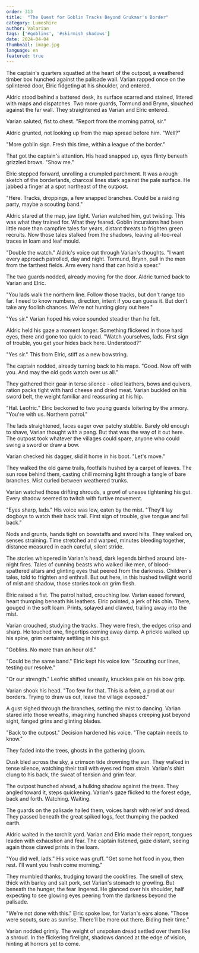 ```yaml
---
order: 313
title:  "The Quest for Goblin Tracks Beyond Grukmar's Border"
category: Lumeshire
author: Valarian
tags: ['#goblins', '#skirmish shadows']
date: 2024-04-04
thumbnail: image.jpg
language: en
featured: true
---
```


The captain's quarters squatted at the heart of the outpost, a weathered timber box hunched against the palisade wall. Varian rapped once on the splintered door, Elric fidgeting at his shoulder, and entered.

Aldric stood behind a battered desk, its surface scarred and stained, littered with maps and dispatches. Two more guards, Tormund and Brynn, slouched against the far wall. They straightened as Varian and Elric entered.

Varian saluted, fist to chest. "Report from the morning patrol, sir."

Aldric grunted, not looking up from the map spread before him. "Well?"

"More goblin sign. Fresh this time, within a league of the border."

That got the captain's attention. His head snapped up, eyes flinty beneath grizzled brows. "Show me."

Elric stepped forward, unrolling a crumpled parchment. It was a rough sketch of the borderlands, charcoal lines stark against the pale surface. He jabbed a finger at a spot northeast of the outpost.

"Here. Tracks, droppings, a few snapped branches. Could be a raiding party, maybe a scouting band."

Aldric stared at the map, jaw tight. Varian watched him, gut twisting. This was what they trained for. What they feared. Goblin incursions had been little more than campfire tales for years, distant threats to frighten green recruits. Now those tales stalked from the shadows, leaving all-too-real traces in loam and leaf mould.

"Double the watch." Aldric's voice cut through Varian's thoughts. "I want every approach patrolled, day and night. Tormund, Brynn, pull in the men from the farthest fields. Arm every hand that can hold a spear."

The two guards nodded, already moving for the door. Aldric turned back to Varian and Elric.

"You lads walk the northern line. Follow those tracks, but don't range too far. I need to know numbers, direction, intent if you can guess it. But don't take any foolish chances. We're not hunting glory out here."

"Yes sir." Varian hoped his voice sounded steadier than he felt.

Aldric held his gaze a moment longer. Something flickered in those hard eyes, there and gone too quick to read. "Watch yourselves, lads. First sign of trouble, you get your hides back here. Understood?"

"Yes sir." This from Elric, stiff as a new bowstring.

The captain nodded, already turning back to his maps. "Good. Now off with you. And may the old gods watch over us all."

They gathered their gear in terse silence - oiled leathers, bows and quivers, ration packs tight with hard cheese and dried meat. Varian buckled on his sword belt, the weight familiar and reassuring at his hip.

"Hal. Leofric." Elric beckoned to two young guards loitering by the armory. "You're with us. Northern patrol."

The lads straightened, faces eager over patchy stubble. Barely old enough to shave, Varian thought with a pang. But that was the way of it out here. The outpost took whatever the villages could spare, anyone who could swing a sword or draw a bow.

Varian checked his dagger, slid it home in his boot. "Let's move."

They walked the old game trails, footfalls hushed by a carpet of leaves. The sun rose behind them, casting chill morning light through a tangle of bare branches. Mist curled between weathered trunks.

Varian watched those drifting shrouds, a growl of unease tightening his gut. Every shadow seemed to twitch with furtive movement.

"Eyes sharp, lads." His voice was low, eaten by the mist. "They'll lay dogboys to watch their back trail. First sign of trouble, give tongue and fall back."

Nods and grunts, hands tight on bowstaffs and sword hilts. They walked on, senses straining. Time stretched and warped, minutes bleeding together, distance measured in each careful, silent stride.

The stories whispered in Varian's head, dark legends birthed around late-night fires. Tales of cunning beasts who walked like men, of blood-spattered altars and glinting eyes that peered from the darkness. Children's tales, told to frighten and enthrall. But out here, in this hushed twilight world of mist and shadow, those stories took on grim flesh.

Elric raised a fist. The patrol halted, crouching low. Varian eased forward, heart thumping beneath his leathers. Elric pointed, a jerk of his chin. There, gouged in the soft loam. Prints, splayed and clawed, trailing away into the mist.

Varian crouched, studying the tracks. They were fresh, the edges crisp and sharp. He touched one, fingertips coming away damp. A prickle walked up his spine, grim certainty settling in his gut.

"Goblins. No more than an hour old."

"Could be the same band." Elric kept his voice low. "Scouting our lines, testing our resolve."

"Or our strength." Leofric shifted uneasily, knuckles pale on his bow grip.

Varian shook his head. "Too few for that. This is a feint, a prod at our borders. Trying to draw us out, leave the village exposed."

A gust sighed through the branches, setting the mist to dancing. Varian stared into those wreaths, imagining hunched shapes creeping just beyond sight, fanged grins and glinting blades.

"Back to the outpost." Decision hardened his voice. "The captain needs to know."

They faded into the trees, ghosts in the gathering gloom.

Dusk bled across the sky, a crimson tide drowning the sun. They walked in tense silence, watching their trail with eyes red from strain. Varian's shirt clung to his back, the sweat of tension and grim fear.

The outpost hunched ahead, a hulking shadow against the trees. They angled toward it, steps quickening. Varian's gaze flicked to the forest edge, back and forth. Watching. Waiting.

The guards on the palisade hailed them, voices harsh with relief and dread. They passed beneath the great spiked logs, feet thumping the packed earth.

Aldric waited in the torchlit yard. Varian and Elric made their report, tongues leaden with exhaustion and fear. The captain listened, gaze distant, seeing again those clawed prints in the loam.

"You did well, lads." His voice was gruff. "Get some hot food in you, then rest. I'll want you fresh come morning."

They mumbled thanks, trudging toward the cookfires. The smell of stew, thick with barley and salt pork, set Varian's stomach to growling. But beneath the hunger, the fear lingered. He glanced over his shoulder, half expecting to see glowing eyes peering from the darkness beyond the palisade.

"We're not done with this." Elric spoke low, for Varian's ears alone. "Those were scouts, sure as sunrise. There'll be more out there. Biding their time."

Varian nodded grimly. The weight of unspoken dread settled over them like a shroud. In the flickering firelight, shadows danced at the edge of vision, hinting at horrors yet to come.